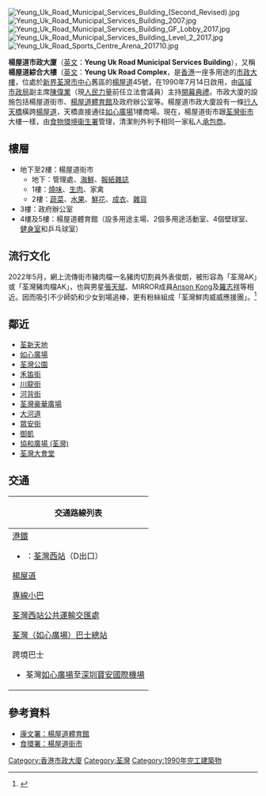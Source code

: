 [[File:Yeung_Uk_Road_Municipal_Services_Building_(Second_Revised).jpg|thumb]]
[[File:Yeung_Uk_Road_Municipal_Services_Building_2007.jpg|thumb]]
[[File:Yeung_Uk_Road_Municipal_Services_Building_GF_Lobby_2017.jpg|thumb]]
[[File:Yeung_Uk_Road_Municipal_Services_Building_Level_2_2017.jpg|thumb]]
[[File:Yeung_Uk_Road_Sports_Centre_Arena_201710.jpg|thumb]]

'''楊屋道市政大廈'''（[[英文|英文]]：'''Yeung Uk Road Municipal Services Building'''），又稱'''楊屋道綜合大樓'''（[[英文|英文]]：'''Yeung Uk Road Complex'''，是[[香港|香港]]一座多用途的[[市政大樓|市政大樓]]，位處於[[新界|新界]][[荃灣市中心|荃灣市中心]]舊區的[[楊屋道|楊屋道]]45號，在1990年7月14日啟用，由[[區域市政局|區域市政局]]副主席[[陳偉業|陳偉業]]（現[[人民力量|人民力量]]前任立法會議員）主持[[開幕典禮|開幕典禮]]。市政大廈的設施包括楊屋道街市、[[楊屋道體育館|楊屋道體育館]]及政府辦公室等。楊屋道市政大廈設有一條[[行人天橋|行人天橋]]橫跨[[楊屋道|楊屋道]]，天橋直接通往[[如心廣場|如心廣場]]1樓商場。現在，楊屋道街市跟[[荃灣街市|荃灣街市]]大樓一樣，由[[食物環境衞生署|食物環境衞生署]]管理，清潔則外判予相同一家私人[[承包商|承包商]]。

== 樓層 ==
* 地下至2樓：楊屋道街市
** 地下：管理處、[[海鮮|海鮮]]、[[報紙|報紙]][[雜誌|雜誌]]
** 1樓：[[燒味|燒味]]、[[生肉|生肉]]、家禽
** 2樓：[[蔬菜|蔬菜]]、[[水果|水果]]、[[鮮花|鮮花]]、[[成衣|成衣]]、[[雜貨|雜貨]]
* 3樓：政府辦公室
* 4樓及5樓：楊屋道體育館（設多用途主場、2個多用途活動室、4個壁球室、[[健身房|健身室]]和乒乓球室）

== 流行文化 ==
{{main|劉宋威}}
2022年5月，網上流傳街市豬肉檔一名豬肉切割員外表俊朗，被形容為「荃灣AK」或「荃灣豬肉檔AK」，也與男星[[張天賦|張天賦]]、MIRROR成員[[Anson_Kong|Anson Kong]]及[[羅志祥|羅志祥]]等相近。因而吸引不少師奶和少女到場追棒，更有粉絲組成「荃灣鮮肉威威應援團」。<ref>{{cite news |title=荃灣AK豬肉佬掀街市男神熱！4大男神～牛池灣小鮮肉＋魚佬Stanley |url=https://www.weekendhk.com/dining/%e8%8d%83%e7%81%a3ak-%e8%b1%ac%e8%82%89%e4%bd%ac-%e7%89%9b%e6%b1%a0%e7%81%a3%e5%b0%8f%e9%ae%ae%e8%82%89-%e9%ad%9a%e4%bd%acstanley-ww07-1310469/ |accessdate=2022-06-05 |publisher=新假期 |date=2022-05-10}}</ref>

== 鄰近 ==
* [[荃新天地|荃新天地]]
* [[如心廣場|如心廣場]]
* [[荃灣公園|荃灣公園]]
* [[禾笛街|禾笛街]]
* [[川龍街|川龍街]]
* [[河背街|河背街]]
* [[荃灣豪華廣場|荃灣豪華廣場]]
* [[大河道|大河道]]
* [[眾安街|眾安街]]
* [[御凱|御凱]] 
* [[協和廣場_(荃灣)|協和廣場 (荃灣)]]
* [[荃灣大會堂|荃灣大會堂]]

==交通==
{| class="mw-collapsible mw-collapsed wikitable" style="background:white; margin: 0 auto; width: auto;" 
! 交通路線列表
|-
|
;[[港鐵|港鐵]]
*{{港鐵路線標誌|TML}}：[[荃灣西站|荃灣西站]]（D出口）
;[[楊屋道|楊屋道]]
{{九龍新界巴士簡單列表|30X|33A|39A|41M|42M|49X|73P|238M}}{{大嶼山巴士簡單列表|R42}}{{過海隧道巴士簡單列表|930|930A|933|N930}}
;[[香港小巴|專線小巴]]
{{新界專線小巴簡單列表|84|87K|89B|95|99|409K}}
;[[荃灣西站公共運輸交匯處|荃灣西站公共運輸交匯處]]
{{九龍新界巴士簡單列表|31|33|33B|34|36|39A|43|43B|43P|43X|234A|234B|268M|273C|273P|290|290A|290B|290X|N290}}{{過海隧道巴士簡單列表|930|930A|933|N930}}
{{新界專線小巴簡單列表|95K|96P|301M|409K}}{{新界居民巴士簡單列表|NR767}}
;[[荃灣（如心廣場）巴士總站|荃灣（如心廣場）巴士總站]]
{{九龍新界巴士簡單列表|33A|40P|46S|48P|51|53|61P|66M|73D|73P|73X|278A|278P|278X}}{{過海隧道巴士簡單列表|930X}}{{大嶼山巴士簡單列表|A31|NA31}}{{新界專線小巴簡單列表|83A|86|87K|94S|95|96|99}}{{新界居民巴士簡單列表|NR331S}}
;跨境巴士
*荃灣[[如心廣場|如心廣場]]至[[深圳寶安國際機場|深圳寶安國際機場]]
|}

==參考資料==
{{commons category|Yeung Uk Road Municipal Services Building|楊屋道市政大廈}}
*[http://www.lcsd.gov.hk/tc/facilities/facilitieslist/facilities.php?fid=639 康文署：楊屋道體育館] {{Wayback|url=http://www.lcsd.gov.hk/tc/facilities/facilitieslist/facilities.php?fid=639 |date=20200725141928 }}
*[https://www.fehd.gov.hk/tc_chi/map/market/market_pt.html?mapID=676&type=market 食環署：楊屋道街市] {{Wayback|url=https://www.fehd.gov.hk/tc_chi/map/market/market_pt.html?mapID=676&type=market |date=20200725153308 }}

{{香港市政大廈}}{{香港室內體育場館}}

[[Category:香港市政大廈|Category:香港市政大廈]]
[[Category:荃灣|Category:荃灣]]
[[Category:1990年完工建築物|Category:1990年完工建築物]]